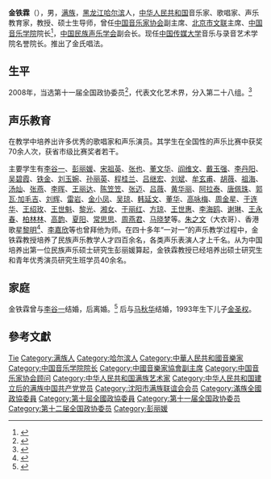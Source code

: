 {{艺人
|姓名 = 金铁霖
|类型 = 男歌手
|图片 = 
|图片简介 = 
|本名 = 
|罗马拼音 = 
|英文名 = 
|昵称 = 
|其他艺名 = 
|国籍 = {{PRC}}
|民族 = 满族
|出生日期 = {{birth date and age|1940|05|21}}
|出生地点 = {{MCK}}[[濱江省|滨江省]][[哈尔滨市|哈尔滨市]]
|逝世日期 = 
|逝世地点 = 
|职业 = 男歌手、音乐教育者
|母校 = [[中央音乐学院|中央音乐学院]]
|宗教信仰 = 
|配偶 = 李谷一<br>马秋华
|儿女 = [[金圣权|金圣权]]（子）
|父母 = 
|亲属 = 
|音乐类型 = 民族音乐、爱国歌曲、军歌
|演奏乐器 = 
|活跃年代 = 1981年至今
|唱片公司 = 
|经纪公司 = 
|网站 = 
}}
'''金铁霖'''（{{bd|1940年||}}），男，[[满族|满族]]，[[黑龙江|黑龙江]][[哈尔滨|哈尔滨]]人，[[中华人民共和国|中华人民共和国]]音乐家、歌唱家、声乐教育家，教授、硕士生导师，曾任[[中国音乐家协会|中国音乐家协会]]副主席、[[北京市文联|北京市文联]]主席、[[中国音乐学院|中国音乐学院]]院长<ref>{{Cite web|title=金铁霖评弟子彭丽媛：聪明认真不顶牛|url=http://www.apdnews.com/news/32062.html|accessdate=2013-08-16|work=亚太日报|archiveurl=https://web.archive.org/web/20130819191300/http://www.apdnews.com/news/32062.html|archivedate=2013-08-19}}</ref>，[[中国民族声乐学会|中国民族声乐学会]]副会长。现任[[中国传媒大学|中国传媒大学]]音乐与录音艺术学院名誉院长。推出了金氏唱法。

== 生平 ==
2008年，当选第十一届全国政协委员<ref>{{cite news|title=第十一届全国政协委员名单|url=http://www.indaa.com.cn/zt/2009qglh/zxzs/200903/t20090303_127573.html|accessdate=2013-04-09|newspaper=新华社北京1月25日电 中国人民政治协商会议第十一届全国委员会委员名单(共2237人，2008年1月25日政协第十届全国委员会常务委员会第二十次会议通过)|date=2008-01-25|deadurl=yes|archiveurl=https://web.archive.org/web/20130928014403/http://www.indaa.com.cn/zt/2009qglh/zxzs/200903/t20090303_127573.html|archivedate=2013-09-28}}</ref>，代表文化艺术界，分入第二十八组。<ref>{{cite news|title=全国政协信息-金铁霖|url=http://www.cppcc.gov.cn/CMS/wylibary/showJcwyxtInfoWylibary.action?tabJcwyxt.guid=11W0009370&wytype=wjwy|accessdate=2013-04-11|newspaper=全国政协委员会|archive-date=2015-06-20|archive-url=https://web.archive.org/web/20150620143859/http://www.cppcc.gov.cn/CMS/wylibary/showJcwyxtInfoWylibary.action?tabJcwyxt.guid=11W0009370&wytype=wjwy|dead-url=no}}</ref>

== 声乐教育 ==
在教学中培养出许多优秀的歌唱家和声乐演员。其学生在全国性的声乐比赛中获奖70余人次，获省市级比赛奖者若干。

主要学生有[[李谷一|李谷一]]、[[彭丽媛|彭丽媛]]、[[宋祖英|宋祖英]]、[[张也|张也]]、[[董文华|董文华]]、[[阎维文|阎维文]]、[[戴玉强|戴玉强]]、[[李丹阳_(歌唱家)|李丹阳]]、[[吴碧霞|吴碧霞]]、[[铁金|铁金]]、[[刘玉婉|刘玉婉]]、[[孙丽英|孙丽英]]、[[程桂兰|程桂兰]]、[[吕继宏|吕继宏]]、[[刘斌|刘斌]]、[[牟玄甫|牟玄甫]]、[[胡薇|胡薇]]、[[祖海|祖海]]、[[汤灿|汤灿]]、[[张燕|张燕]]、[[李晖|李晖]]、[[王丽达|王丽达]]、[[陈笠笠|陈笠笠]]、[[张迈|张迈]]、[[吕薇|吕薇]]、[[黄华丽|黄华丽]]、[[阿拉泰|阿拉泰]]、[[唐佩珠|唐佩珠]]、[[郭瓦·加毛吉|郭瓦·加毛吉]]、[[刘辉|刘辉]]、[[雷岩|雷岩]]、[[金小凤|金小凤]]、[[吳瓊_(歌手)|吴琼]]、[[韩延文|韩延文]]、[[董华|董华]]、[[高咏梅|高咏梅]]、[[周金星|周金星]]、[[于连华|于连华]]、[[王绍玫|王绍玫]]、[[王世魁|王世魁]]、[[黎光|黎光]]、[[湘女|湘女]]、[[于丽红|于丽红]]、[[方琼_(歌手)|方琼]]、[[王世惠|王世惠]]、[[李海鸥|李海鸥]]、[[谢琳|谢琳]]、[[王永春|王永春]]、[[柏林林|柏林林]]、[[高韵|高韵]]、[[夏阳|夏阳]]、[[常思思|常思思]]、[[周燕君|周燕君]]、[[马晓梦|马晓梦]]等。[[朱之文_(歌手)|朱之文]]（大衣哥）、香港歌星[[黎明|黎明]]<ref>{{Cite web |url = https://i.imgur.com/qGMYRAQ.jpg |title = 黎明北京學藝有成績 |date = 1995-07-15 |publisher = 大眾電視第1055期 |language = zh |accessdate = 2021-10-16 |archive-date = 2020-02-15 |archive-url = https://web.archive.org/web/20210805065912/https://i.imgur.com/qGMYRAQ.jpg |dead-url = yes }}</ref>、[[李嘉欣|李嘉欣]]等也曾拜他为师。在四十多年“一对一”的声乐教学过程中，金铁霖教授培养了民族声乐教学人才四百余名，各类声乐表演人才上千名。从为中国培养出第一位民族声乐硕士研究生彭丽媛算起，金铁霖教授已经培养出硕士研究生和青年优秀演员研究生班学员40余名。

== 家庭 ==
金铁霖曾与[[李谷一|李谷一]]结婚，后离婚。<ref>{{cite web|url=http://ent.163.com/12/0509/09/8128EBVV00032DGD_all.html|title=金铁霖18岁帅气儿子私照曝光揭和李谷一离婚内幕|publisher=[[网易|网易]]|date=2012-05-09|accessdate=2014-09-29|archive-url=https://web.archive.org/web/20141006084436/http://ent.163.com/12/0509/09/8128EBVV00032DGD_all.html|archive-date=2014-10-06|dead-url=yes}}</ref> 后与[[马秋华|马秋华]]结婚，1993年生下儿子[[金圣权|金圣权]]。

== 參考文獻 ==
{{Reflist}}

{{Navboxes
| title  = 金铁霖在[[中国音乐家协会|中国音乐家协会]]的职务
| list1  =
{{中国音乐家协会第五届理事会}}
{{中国音乐家协会第六届理事会}}
{{中国音乐家协会第七届理事会}}
{{中国音乐家协会第八届理事会}}
{{中国音乐家协会第九届理事会}}
}}
{{Navboxes
| title  = 金铁霖在[[中国文学艺术界联合会|中国文学艺术界联合会]]的职务
| list1  =
{{中国文学艺术界联合会第六届全国委员会}}
{{中国文学艺术界联合会第八届全国委员会}}
{{中国文学艺术界联合会第九届全国委员会}}
}}

{{Authority control}}
{{DEFAULTSORT:Jin金}}
[[Category:金姓|Tie]]
[[Category:满族人|Category:满族人]]
[[Category:哈尔滨人|Category:哈尔滨人]]
[[Category:中華人民共和國音樂家|Category:中華人民共和國音樂家]]
[[Category:中国音乐学院院长|Category:中国音乐学院院长]]
[[Category:中國音樂家協會副主席|Category:中國音樂家協會副主席]]
[[Category:中国音乐家协会顾问|Category:中国音乐家协会顾问]]
[[Category:中华人民共和国满族艺术家|Category:中华人民共和国满族艺术家]]
[[Category:中华人民共和国建立后的满族中国共产党党员|Category:中华人民共和国建立后的满族中国共产党党员]]
[[Category:沈阳市满族联谊会会员|Category:沈阳市满族联谊会会员]]
[[Category:滿族全國政協委員|Category:滿族全國政協委員]]
[[Category:第十屆全國政協委員|Category:第十屆全國政協委員]]
[[Category:第十一届全国政协委员|Category:第十一届全国政协委员]]
[[Category:第十二届全国政协委员|Category:第十二届全国政协委员]]
[[Category:彭丽媛|Category:彭丽媛]]